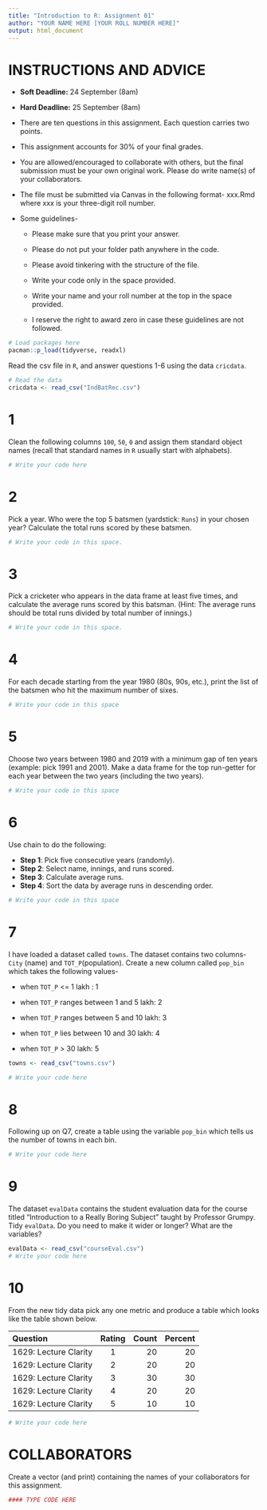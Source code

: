 ```yaml
---
title: "Introduction to R: Assignment 01"
author: "YOUR NAME HERE [YOUR ROLL NUMBER HERE]"
output: html_document
---
```

  
# INSTRUCTIONS AND ADVICE
  
* **Soft Deadline:** 24 September (8am)
* **Hard Deadline:** 25 September (8am)
* There are ten questions in this assignment. Each question carries two      points.
* This assignment accounts for 30% of your final grades.
* You are allowed/encouraged to collaborate with others, but the final
  submission must be your own original work. Please do write name(s) of
  your collaborators.
* The file must be submitted via Canvas in the following format-
  xxx.Rmd where xxx is your three-digit roll number.
* Some guidelines-
   
  - Please make sure that you print your answer.

  - Please do not put your folder path anywhere in the code.

  - Please avoid tinkering with the structure of the file.
  
  - Write your code only in the space provided.

  - Write your name and your roll number at the top in the space
    provided.
    
  - I reserve the right to award zero in case these guidelines 
    are not followed.

```r
# Load packages here
pacman::p_load(tidyverse, readxl)

```


Read the csv file in $\texttt{R}$, and answer questions 1-6 using the data `cricdata`.

```r
# Read the data
cricdata <- read_csv("IndBatRec.csv")
```

# 1

Clean the following columns `100`, `50`, `0` and assign them standard object names (recall that standard names in $\texttt{R}$ usually start with alphabets). 

```r
# Write your code here


```


# 2

Pick a year. Who were the top 5 batsmen (yardstick: `Runs`) in your chosen year? Calculate the total runs scored by these batsmen.

```r
# Write your code in this space.

```

# 3 
Pick a cricketer who appears in the data frame at least five times, and calculate the average runs scored by this batsman.
(Hint: The average runs should be total runs divided by total number of innings.)

```r
# Write your code in this space. 

```

# 4
For each decade starting from the year 1980 (80s, 90s, etc.), print the list of the batsmen who hit the maximum number of sixes.
```r
# Write your code in this space

```

# 5
Choose two years between 1980 and 2019 with a minimum gap of ten years (example: pick 1991 and 2001). Make a data frame for the top run-getter for each year between the two years (including the two years).
```r
# Write your code in this space

```


# 6 
Use chain to do the following:

 - **Step 1**: Pick five consecutive years (randomly).
 - **Step 2**: Select name, innings, and runs scored.
 - **Step 3**: Calculate average runs.
 - **Step 4**: Sort the data by average runs in descending order.

```r
# Write your code in this space

```


# 7 

I have loaded a dataset called `towns`. The dataset contains two columns- `City` (name) and `TOT_P`(population). Create a new column
called `pop_bin` which takes the following values-
 
 - when `TOT_P` <= 1 lakh : 1
 
 - when `TOT_P` ranges between 1 and 5 lakh: 2
 
 - when `TOT_P` ranges between 5 and 10 lakh: 3
 
 - when `TOT_P` lies between 10 and 30 lakh: 4
 
 - when `TOT_P` > 30 lakh: 5
```r
towns <- read_csv("towns.csv")

# Write your code here

```

# 8

Following up on Q7, create a table using the variable `pop_bin` which
tells us the number of towns in each bin. 

```r
# Write your code here

```


# 9

The dataset `evalData` contains the student evaluation data for the course titled "Introduction to a Really Boring Subject" taught by Professor Grumpy.
Tidy `evalData`. Do you need to make it wider or longer? What are the variables?
```r
evalData <- read_csv("courseEval.csv")
# Write your code here

```

# 10
From the new tidy data pick any one metric and produce a table which looks like the table shown below.

| Question| Rating | Count | Percent |
| :------------- | :----------: | -----------: | -----------: |
|1629: Lecture Clarity | 1 | 20 | 20 |
|1629: Lecture Clarity | 2 | 20 | 20 |
|1629: Lecture Clarity | 3 | 30 | 30 |
|1629: Lecture Clarity | 4 | 20 | 20 |
|1629: Lecture Clarity | 5 | 10 | 10 |


```r
# Write your code here

```
  


# COLLABORATORS
Create a vector (and print) containing the names of your collaborators for this assignment.
```r
#### TYPE CODE HERE

```